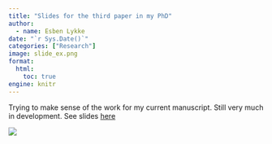 ```yaml
---
title: "Slides for the third paper in my PhD"
author:
  - name: Esben Lykke
date: "`r Sys.Date()`"
categories: ["Research"]
image: slide_ex.png
format: 
  html:
    toc: true
engine: knitr
---
```


Trying to make sense of the work for my current manuscript. Still very much in development. See slides [here](https://esbenlykke.github.io/my-slides/){target="_blank"}

![](slide_ex.png)
